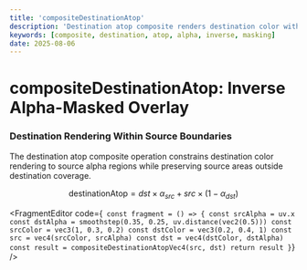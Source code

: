 ```yaml
---
title: 'compositeDestinationAtop'
description: 'Destination atop composite renders destination color within source alpha boundaries while preserving source areas outside destination coverage'
keywords: [composite, destination, atop, alpha, inverse, masking]
date: 2025-08-06
---
```



# compositeDestinationAtop: Inverse Alpha-Masked Overlay

### Destination Rendering Within Source Boundaries

The destination atop composite operation constrains destination color rendering to source alpha regions while preserving source areas outside destination coverage.

$$
\text{destinationAtop} = dst \times \alpha_{src} + src \times (1 - \alpha_{dst})
$$

<FragmentEditor
        code={`
const fragment = () => {
        const srcAlpha = uv.x
        const dstAlpha = smoothstep(0.35, 0.25, uv.distance(vec2(0.5)))
        const srcColor = vec3(1, 0.3, 0.2)
        const dstColor = vec3(0.2, 0.4, 1)
        const src = vec4(srcColor, srcAlpha)
        const dst = vec4(dstColor, dstAlpha)
        const result = compositeDestinationAtopVec4(src, dst)
        return result
}`}
/>